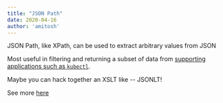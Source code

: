 ```yaml
---
title: "JSON Path"
date: 2020-04-16
author: 'amitosh'
---
```


JSON Path, like XPath, can be used to extract arbitrary values from JSON

Most useful in filtering and  returning a subset of data from [supporting
applications such as `kubectl`](https://kubernetes.io/docs/reference/kubectl/jsonpath/).

Maybe you can hack together an XSLT like -- JSONLT!

See more [here](https://goessner.net/articles/JsonPath/)
